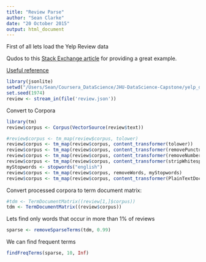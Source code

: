 ```yaml
---
title: "Review Parse"
author: "Sean Clarke"
date: "20 October 2015"
output: html_document
---
```


First of all lets load the Yelp Review data

Qudos to this [Stack Exchange article](http://stackoverflow.com/questions/15506118/make-dataframe-of-top-n-frequent-terms-for-multiple-corpora-using-tm-package-in) for providing a great example.

[Useful reference](https://www.kaggle.com/amhchiu/whats-cooking/bag-of-ingredients-in-r/run/71436/code)

```r
library(jsonlite)
setwd("/Users/Sean/Coursera_DataScience/JHU-DataScience-Capstone/yelp_dataset_challenge_academic_dataset/1pct_samples")
set.seed(1974)
review <- stream_in(file('review.json'))
```

Convert to Corpora

```r
library(tm)
review$corpus <- Corpus(VectorSource(review$text))
```

```r
#review$corpus <- tm_map(review$corpus, tolower)
review$corpus <- tm_map(review$corpus, content_transformer(tolower)) 
review$corpus <- tm_map(review$corpus, content_transformer(removePunctuation)) 
review$corpus <- tm_map(review$corpus, content_transformer(removeNumbers))
review$corpus <- tm_map(review$corpus, content_transformer(stripWhitespace))
myStopwords <- stopwords("english")
review$corpus <- tm_map(review$corpus, removeWords, myStopwords)
review$corpus <- tm_map(review$corpus, content_transformer(PlainTextDocument))
```


Convert processed corpora to term document matrix:

```r
#tdm <- TermDocumentMatrix((review[1,]$corpus))
tdm <- TermDocumentMatrix((review$corpus))
```

Lets find only words that occur in more than 1% of reviews
```r
sparse <- removeSparseTerms(tdm, 0.99)
```

We can find frequent terms
```r
findFreqTerms(sparse, 10, Inf)
```